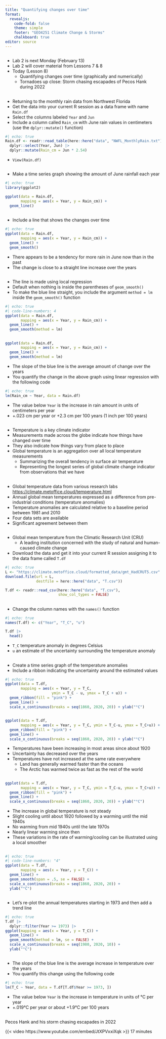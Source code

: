 ```yaml
---
title: "Quantifying changes over time"
format: 
  revealjs:
    code-fold: false
    theme: simple
    footer: "GEO4251 Climate Change & Storms"
    chalkboard: true
editor: source
---
```


## 

-   Lab 2 is next Monday (February 13)
-   Lab 2 will cover material from Lessons 7 & 8
-   Today (Lesson 8)
    -   Quantifying changes over time (graphically and numerically)
    -   Tornadoes up close: Storm chasing escapades of Pecos Hank during 2022

## 

-   Returning to the monthly rain data from Northwest Florida
-   Get the data into your current R session as a data frame with name `Rain.df`
-   Select the columns labeled `Year` and `Jun`
-   Include a column called `Rain_cm` with June rain values in centimeters (use the `dplyr::mutate()` function)

```r
#| echo: true
Rain.df <- readr::read_table(here::here("data", "NWFL_MonthlyRain.txt")) |>
  dplyr::select(Year, Jun) |>
  dplyr::mutate(Rain_cm = Jun * 2.54)
```

-   `View(Rain.df)`

## 

-   Make a time series graph showing the amount of June rainfall each year

```r
#| echo: true
library(ggplot2)

ggplot(data = Rain.df,
       mapping = aes(x = Year, y = Rain_cm)) +
  geom_line()
```

##  {.smaller}

-   Include a line that shows the changes over time

```r
#| echo: true
ggplot(data = Rain.df,
       mapping = aes(x = Year, y = Rain_cm)) +
  geom_line() +
  geom_smooth()
```

-   There appears to be a tendency for more rain in June now than in the past
-   The change is close to a straight line increase over the years

##  {.smaller}

-   The line is made using local regression
-   Default when nothing is inside the parentheses of `geom_smooth()`
-   To make the blue line straight, you include the argument `method = lm` inside the `geom_smooth()` function

```r
#| echo: true
#| code-line-numbers: 4
ggplot(data = Rain.df,
       mapping = aes(x = Year, y = Rain_cm)) +
  geom_line() +
  geom_smooth(method = lm)
```

##  {.smaller}

```r
ggplot(data = Rain.df,
       mapping = aes(x = Year, y = Rain_cm)) +
  geom_line() +
  geom_smooth(method = lm)
```

-   The slope of the blue line is the average amount of change over the years
-   You quantify the change in the above graph using linear regression with the following code

```r
#| echo: true
lm(Rain_cm ~ Year, data = Rain.df)
```

-   The value below `Year` is the increase in rain amount in units of centimeters per year
-   +.023 cm per year or +2.3 cm per 100 years (1 inch per 100 years)

## 

-   Temperature is a key climate indicator
-   Measurements made across the globe indicate how things have changed over time
-   They also indicate how things vary from place to place
-   Global temperature is an aggregation over all local temperature measurements
    -   Summarizing the overall tendency in surface air temperature
    -   Representing the longest series of global climate change indicator from observations that we have

## 

-   Global temperature data from various research labs <https://climate.metoffice.cloud/temperature.html>
-   Annual global mean temperatures expressed as a difference from pre-industrial conditions (temperature anomalies)
-   Temperature anomalies are calculated relative to a baseline period between 1981 and 2010
-   Four data sets are available
-   Significant agreement between them

## 

-   Global mean temperature from the Climatic Research Unit (CRU)
    -   A leading institution concerned with the study of natural and human-caused climate change
-   Download the data and get it into your current R session assigning it to the data frame called `T.df`

```r
#| echo: true
L <- "https://climate.metoffice.cloud/formatted_data/gmt_HadCRUT5.csv"
download.file(url = L,
              destfile = here::here("data", "T.csv"))

T.df <- readr::read_csv(here::here("data", "T.csv"),
                        show_col_types = FALSE)
```

## 

-   Change the column names with the `names()` function

```r
#| echo: true
names(T.df) <- c("Year", "T_C", "u")

T.df |>
  head()
```

-   `T_C` temperature anomaly in degrees Celsius
-   `u` an estimate of the uncertainty surrounding the temperature anomaly

##  {.smaller}

-   Create a time series graph of the temperature anomalies
-   Include a ribbon indicating the uncertainty around the estimated values

```r
#| echo: true
ggplot(data = T.df,
       mapping = aes(x = Year, y = T_C, 
                     ymin = T_C - u, ymax = T_C + u)) +
  geom_ribbon(fill = "pink") + 
  geom_line() +
  scale_x_continuous(breaks = seq(1860, 2020, 20)) + ylab("°C")
```

##  {.smaller}

```r
ggplot(data = T.df,
       mapping = aes(x = Year, y = T_C, ymin = T_C-u, ymax = T_C+u)) +
  geom_ribbon(fill = "pink") + 
  geom_line() +
  scale_x_continuous(breaks = seq(1860, 2020, 20)) + ylab("°C")
```

-   Temperatures have been increasing in most areas since about 1920
-   Uncertainty has decreased over the years
-   Temperatures have not increased at the same rate everywhere
    -   Land has generally warmed faster than the oceans
    -   The Arctic has warmed twice as fast as the rest of the world

##  {.smaller}

```r
ggplot(data = T.df,
       mapping = aes(x = Year, y = T_C, ymin = T_C-u, ymax = T_C+u)) +
  geom_ribbon(fill = "pink") + 
  geom_line() +
  scale_x_continuous(breaks = seq(1860, 2020, 20)) + ylab("°C")
```

-   The increase in global temperature is not steady
-   Slight cooling until about 1920 followed by a warming until the mid 1940s
-   No warming from mid 1940s until the late 1970s
-   Nearly linear warming since then
-   These variations in the rate of warming/cooling can be illustrated using a local smoother

## 

```r
#| echo: true
#| code-line-numbers: "4"
ggplot(data = T.df,
       mapping = aes(x = Year, y = T_C)) +
  geom_line() +
  geom_smooth(span = .5, se = FALSE) +
  scale_x_continuous(breaks = seq(1860, 2020, 20)) +
  ylab("°C")
```

## 

-   Let's re-plot the annual temperatures starting in 1973 and then add a trend line

```r
#| echo: true
T.df |>
  dplyr::filter(Year >= 1973) |>
ggplot(mapping = aes(x = Year, y = T_C)) +
  geom_line() +
  geom_smooth(method = lm, se = FALSE) +
  scale_x_continuous(breaks = seq(1980, 2020, 10)) +
  ylab("°C")
```

## 

-   The slope of the blue line is the average increase in temperature over the years
-   You quantify this change using the following code

```r
#| echo: true
lm(T_C ~ Year, data = T.df[T.df$Year >= 1973, ])
```

-   The value below `Year` is the increase in temperature in units of °C per year
-   +.019°C per year or about +1.9°C per 100 years

## 

Pecos Hank and his storm chasing escapades in 2022

{{< video https://www.youtube.com/embed/JtXPVxxiXqk >}} 17 minutes
